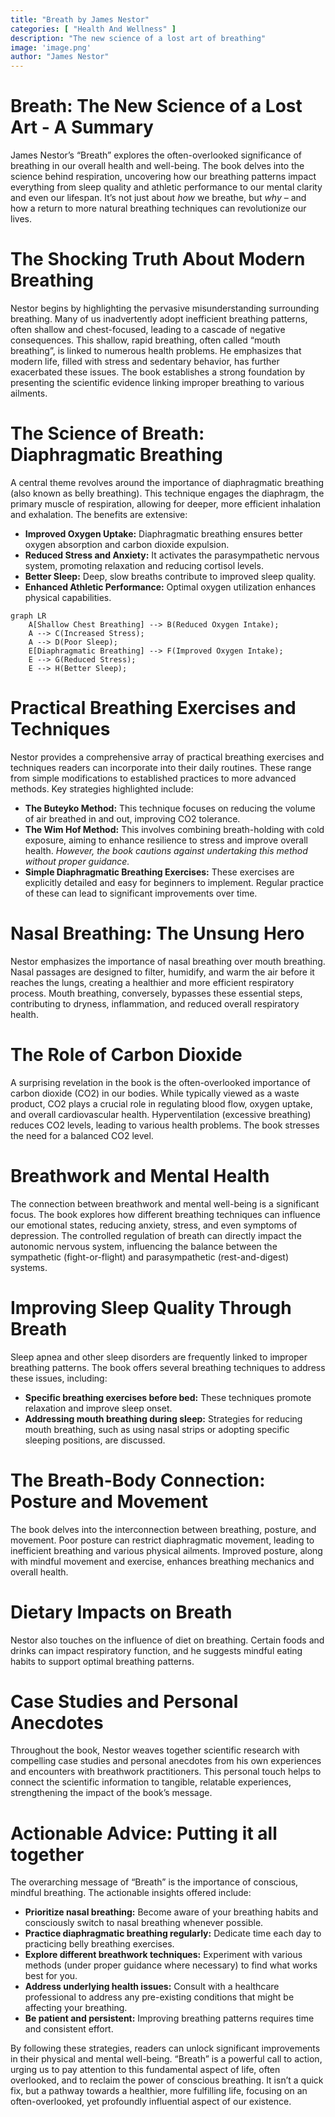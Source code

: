 ```yaml
---
title: "Breath by James Nestor"
categories: [ "Health And Wellness" ]
description: "The new science of a lost art of breathing"
image: 'image.png'
author: "James Nestor"
---
```

# Breath: The New Science of a Lost Art - A Summary

James Nestor's "Breath" explores the often-overlooked significance of breathing in our overall health and well-being.  The book delves into the science behind respiration, uncovering how our breathing patterns impact everything from sleep quality and athletic performance to our mental clarity and even our lifespan. It's not just about *how* we breathe, but *why* – and how a return to more natural breathing techniques can revolutionize our lives.

# The Shocking Truth About Modern Breathing

Nestor begins by highlighting the pervasive misunderstanding surrounding breathing.  Many of us inadvertently adopt inefficient breathing patterns, often shallow and chest-focused, leading to a cascade of negative consequences.  This shallow, rapid breathing, often called "mouth breathing", is linked to numerous health problems.  He emphasizes that modern life, filled with stress and sedentary behavior, has further exacerbated these issues.  The book establishes a strong foundation by presenting the scientific evidence linking improper breathing to various ailments.

# The Science of Breath: Diaphragmatic Breathing

A central theme revolves around the importance of diaphragmatic breathing (also known as belly breathing). This technique engages the diaphragm, the primary muscle of respiration, allowing for deeper, more efficient inhalation and exhalation.  The benefits are extensive:

* **Improved Oxygen Uptake:** Diaphragmatic breathing ensures better oxygen absorption and carbon dioxide expulsion.
* **Reduced Stress and Anxiety:**  It activates the parasympathetic nervous system, promoting relaxation and reducing cortisol levels.
* **Better Sleep:** Deep, slow breaths contribute to improved sleep quality.
* **Enhanced Athletic Performance:**  Optimal oxygen utilization enhances physical capabilities.

```mermaid
graph LR
    A[Shallow Chest Breathing] --> B(Reduced Oxygen Intake);
    A --> C(Increased Stress);
    A --> D(Poor Sleep);
    E[Diaphragmatic Breathing] --> F(Improved Oxygen Intake);
    E --> G(Reduced Stress);
    E --> H(Better Sleep);
```

# Practical Breathing Exercises and Techniques

Nestor provides a comprehensive array of practical breathing exercises and techniques readers can incorporate into their daily routines.  These range from simple modifications to established practices to more advanced methods.  Key strategies highlighted include:

* **The Buteyko Method:** This technique focuses on reducing the volume of air breathed in and out, improving CO2 tolerance.
* **The Wim Hof Method:** This involves combining breath-holding with cold exposure, aiming to enhance resilience to stress and improve overall health.  *However, the book cautions against undertaking this method without proper guidance.*
* **Simple Diaphragmatic Breathing Exercises:**  These exercises are explicitly detailed and easy for beginners to implement.  Regular practice of these can lead to significant improvements over time.


# Nasal Breathing: The Unsung Hero

Nestor emphasizes the importance of nasal breathing over mouth breathing. Nasal passages are designed to filter, humidify, and warm the air before it reaches the lungs, creating a healthier and more efficient respiratory process.  Mouth breathing, conversely, bypasses these essential steps, contributing to dryness, inflammation, and reduced overall respiratory health.

# The Role of Carbon Dioxide

A surprising revelation in the book is the often-overlooked importance of carbon dioxide (CO2) in our bodies. While typically viewed as a waste product, CO2 plays a crucial role in regulating blood flow, oxygen uptake, and overall cardiovascular health.  Hyperventilation (excessive breathing) reduces CO2 levels, leading to various health problems.  The book stresses the need for a balanced CO2 level.

# Breathwork and Mental Health

The connection between breathwork and mental well-being is a significant focus.  The book explores how different breathing techniques can influence our emotional states, reducing anxiety, stress, and even symptoms of depression.  The controlled regulation of breath can directly impact the autonomic nervous system, influencing the balance between the sympathetic (fight-or-flight) and parasympathetic (rest-and-digest) systems.

# Improving Sleep Quality Through Breath

Sleep apnea and other sleep disorders are frequently linked to improper breathing patterns.  The book offers several breathing techniques to address these issues, including:

* **Specific breathing exercises before bed:** These techniques promote relaxation and improve sleep onset.
* **Addressing mouth breathing during sleep:**  Strategies for reducing mouth breathing, such as using nasal strips or adopting specific sleeping positions, are discussed.

# The Breath-Body Connection: Posture and Movement

The book delves into the interconnection between breathing, posture, and movement.  Poor posture can restrict diaphragmatic movement, leading to inefficient breathing and various physical ailments.  Improved posture, along with mindful movement and exercise, enhances breathing mechanics and overall health.

# Dietary Impacts on Breath

Nestor also touches on the influence of diet on breathing. Certain foods and drinks can impact respiratory function, and he suggests mindful eating habits to support optimal breathing patterns.

# Case Studies and Personal Anecdotes

Throughout the book, Nestor weaves together scientific research with compelling case studies and personal anecdotes from his own experiences and encounters with breathwork practitioners. This personal touch helps to connect the scientific information to tangible, relatable experiences, strengthening the impact of the book's message.

# Actionable Advice:  Putting it all together

The overarching message of "Breath" is the importance of conscious, mindful breathing.  The actionable insights offered include:

* **Prioritize nasal breathing:**  Become aware of your breathing habits and consciously switch to nasal breathing whenever possible.
* **Practice diaphragmatic breathing regularly:**  Dedicate time each day to practicing belly breathing exercises.
* **Explore different breathwork techniques:**  Experiment with various methods (under proper guidance where necessary) to find what works best for you.
* **Address underlying health issues:**  Consult with a healthcare professional to address any pre-existing conditions that might be affecting your breathing.
* **Be patient and persistent:**  Improving breathing patterns requires time and consistent effort.

By following these strategies, readers can unlock significant improvements in their physical and mental well-being.  "Breath" is a powerful call to action, urging us to pay attention to this fundamental aspect of life, often overlooked, and to reclaim the power of conscious breathing.  It isn't a quick fix, but a pathway towards a healthier, more fulfilling life, focusing on an often-overlooked, yet profoundly influential aspect of our existence.

